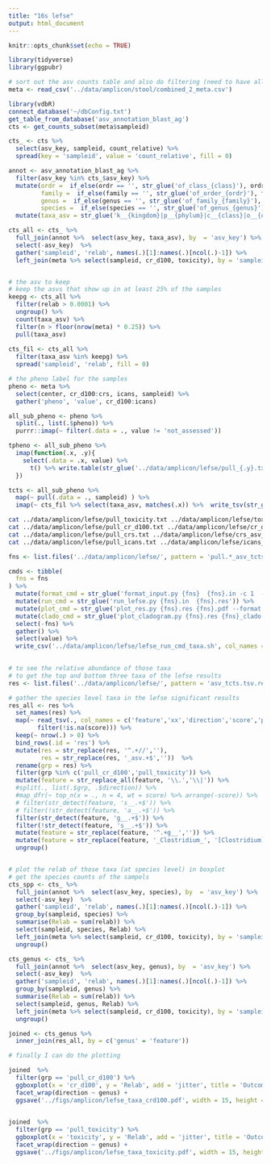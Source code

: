 ```yaml
---
title: "16s lefse"
output: html_document
---
```


```r
knitr::opts_chunk$set(echo = TRUE)
```

```r
library(tidyverse)
library(ggpubr)
```
 
```r
# sort out the asv counts table and also do filtering (need to have all taxa levels)
meta <- read_csv('../data/amplicon/stool/combined_2_meta.csv')

library(vdbR)
connect_database('~/dbConfig.txt')
get_table_from_database('asv_annotation_blast_ag')
cts <- get_counts_subset(meta$sampleid)

cts_ <- cts %>% 
  select(asv_key, sampleid, count_relative) %>% 
  spread(key = 'sampleid', value = 'count_relative', fill = 0) 

annot <- asv_annotation_blast_ag %>% 
  filter(asv_key %in% cts_$asv_key) %>% 
  mutate(ordr =  if_else(ordr == '', str_glue('of_class_{class}'), ordr),
         family =  if_else(family == '', str_glue('of_order_{ordr}'), family),
         genus =  if_else(genus == '', str_glue('of_family_{family}'), genus),
         species =  if_else(species == '', str_glue('of_genus_{genus}'), species)) %>% 
  mutate(taxa_asv = str_glue('k__{kingdom}|p__{phylum}|c__{class}|o__{ordr}|f__{family}|g__{genus}|s__{species}|a__{asv_key}'))

cts_all <- cts_ %>% 
  full_join(annot %>%  select(asv_key, taxa_asv), by  = 'asv_key') %>% 
  select(-asv_key)  %>% 
  gather('sampleid', 'relab', names(.)[1]:names(.)[ncol(.)-1]) %>% 
  left_join(meta %>% select(sampleid, cr_d100, toxicity), by = 'sampleid')


# the asv to keep
# keep the asvs that show up in at least 25% of the samples
keepg <- cts_all %>% 
  filter(relab > 0.0001) %>%
  ungroup() %>% 
  count(taxa_asv) %>% 
  filter(n > floor(nrow(meta) * 0.25)) %>% 
  pull(taxa_asv)
 
cts_fil <- cts_all %>% 
  filter(taxa_asv %in% keepg) %>% 
  spread('sampleid', 'relab', fill = 0)
```


```r
# the pheno label for the samples
pheno <- meta %>% 
  select(center, cr_d100:crs, icans, sampleid) %>% 
  gather('pheno', 'value', cr_d100:icans) 

all_sub_pheno <- pheno %>% 
  split(., list(.$pheno)) %>% 
  purrr::imap(~ filter(.data = ., value != 'not_assessed'))

tpheno <- all_sub_pheno %>% 
  imap(function(.x, .y){
    select(.data = .x, value) %>% 
      t() %>% write.table(str_glue('../data/amplicon/lefse/pull_{.y}.txt'), sep = '\t', quote = F, row.names = T, col.names = F)
  })

tcts <- all_sub_pheno %>% 
  map(~ pull(.data = ., sampleid) ) %>% 
  imap(~ cts_fil %>% select(taxa_asv, matches(.x)) %>%  write_tsv(str_glue('../data/amplicon/lefse/{.y}_asv_tcts.tsv'))) 
```



```bash
cat ../data/amplicon/lefse/pull_toxicity.txt ../data/amplicon/lefse/toxicity_asv_tcts.tsv > ../data/amplicon/lefse/pull_toxicity_asv_tcts.tsv
cat ../data/amplicon/lefse/pull_cr_d100.txt ../data/amplicon/lefse/cr_d100_asv_tcts.tsv > ../data/amplicon/lefse/pull_cr_d100_asv_tcts.tsv 
cat ../data/amplicon/lefse/pull_crs.txt ../data/amplicon/lefse/crs_asv_tcts.tsv > ../data/amplicon/lefse/pull_crs_asv_tcts.tsv
cat ../data/amplicon/lefse/pull_icans.txt ../data/amplicon/lefse/icans_asv_tcts.tsv > ../data/amplicon/lefse/pull_icans_asv_tcts.tsv
```


```r
fns <- list.files('../data/amplicon/lefse/', pattern = 'pull.*_asv_tcts.tsv$')

cmds <- tibble(
  fns = fns
) %>% 
  mutate(format_cmd = str_glue('format_input.py {fns}  {fns}.in -c 1  -u 2 -o 1000000   ')) %>% 
  mutate(run_cmd = str_glue('run_lefse.py {fns}.in  {fns}.res')) %>% 
  mutate(plot_cmd = str_glue('plot_res.py {fns}.res {fns}.pdf --format pdf  --feature_font_size 4 --width 10 --dpi 300 --title {fns}')) %>% 
  mutate(clado_cmd = str_glue('plot_cladogram.py {fns}.res {fns}_clado.pdf  --label_font_size 4 --dpi 300 --format pdf --title {fns}')) %>% 
  select(-fns) %>% 
  gather() %>% 
  select(value) %>% 
  write_csv('../data/amplicon/lefse/lefse_run_cmd_taxa.sh', col_names = F)
   

```

  
```r
# to see the relative abundance of those taxa 
# to get the top and bottom three taxa of the lefse results
res <- list.files('../data/amplicon/lefse/', pattern = 'asv_tcts.tsv.res$', full.names = T)

# gather the species level taxa in the lefse significant results
res_all <- res %>% 
  set_names(res) %>% 
  map(~ read_tsv(., col_names = c('feature','xx','direction','score','pval')) %>% 
        filter(!is.na(score))) %>% 
  keep(~ nrow(.) > 0) %>% 
  bind_rows(.id = 'res') %>% 
  mutate(res = str_replace(res, '^.+//',''),
         res = str_replace(res, '_asv.+$',''))  %>% 
  rename(grp = res) %>% 
  filter(grp %in% c('pull_cr_d100','pull_toxicity')) %>% 
  mutate(feature = str_replace_all(feature, '\\.','\\|')) %>% 
  #split(., list(.$grp, .$direction)) %>% 
  #map_dfr(~ top_n(x = ., n = 4, wt = score) %>% arrange(-score)) %>% 
  # filter(str_detect(feature, 's__.+$')) %>% 
  # filter(!str_detect(feature, 'a__.+$')) %>% 
  filter(str_detect(feature, 'g__.+$')) %>% 
  filter(!str_detect(feature, 's__.+$')) %>% 
  mutate(feature = str_replace(feature, '^.+g__','')) %>% 
  mutate(feature = str_replace(feature, '_Clostridium_', '[Clostridium]')) %>% 
  ungroup()


# plot the relab of those taxa (at species level) in boxplot
# get the species counts of the sampels
cts_spp <- cts_ %>% 
  full_join(annot %>%  select(asv_key, species), by  = 'asv_key') %>% 
  select(-asv_key)  %>% 
  gather('sampleid', 'relab', names(.)[1]:names(.)[ncol(.)-1]) %>% 
  group_by(sampleid, species) %>% 
  summarise(Relab = sum(relab)) %>% 
  select(sampleid, species, Relab) %>% 
  left_join(meta %>% select(sampleid, cr_d100, toxicity), by = 'sampleid') %>% 
  ungroup()

cts_genus <- cts_ %>% 
  full_join(annot %>%  select(asv_key, genus), by  = 'asv_key') %>% 
  select(-asv_key)  %>% 
  gather('sampleid', 'relab', names(.)[1]:names(.)[ncol(.)-1]) %>% 
  group_by(sampleid, genus) %>% 
  summarise(Relab = sum(relab)) %>% 
  select(sampleid, genus, Relab) %>% 
  left_join(meta %>% select(sampleid, cr_d100, toxicity), by = 'sampleid') %>% 
  ungroup()

joined <- cts_genus %>% 
  inner_join(res_all, by = c('genus' = 'feature'))

# finally I can do the plotting

joined  %>%
  filter(grp == 'pull_cr_d100') %>% 
  ggboxplot(x = 'cr_d100', y = 'Relab', add = 'jitter', title = 'Outcome: cr_d100') +
  facet_wrap(direction ~ genus) +
  ggsave('../figs/amplicon/lefse_taxa_crd100.pdf', width = 15, height = 13)
 
```
  
```r
joined  %>%
  filter(grp == 'pull_toxicity') %>% 
  ggboxplot(x = 'toxicity', y = 'Relab', add = 'jitter', title = 'Outcome: toxicity') +
  facet_wrap(direction ~ genus) +
  ggsave('../figs/amplicon/lefse_taxa_toxicity.pdf', width = 15, height = 13)
```

